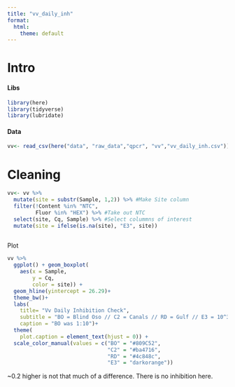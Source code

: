 ```yaml
---
title: "vv_daily_inh"
format:
  html:
    theme: default
---
```


# Intro

#### Libs

```r
library(here)
library(tidyverse)
library(lubridate)
```

#### Data

```r
vv<- read_csv(here("data", "raw_data","qpcr", "vv","vv_daily_inh.csv"))
```

# Cleaning

```r
vv<- vv %>%
  mutate(site = substr(Sample, 1,2)) %>% #Make Site column
  filter(!Content %in% "NTC",
         Fluor %in% "HEX") %>% #Take out NTC
  select(site, Cq, Sample) %>% #Select colummns of interest
  mutate(site = ifelse(is.na(site), "E3", site))
  
```

Plot

```r
vv %>%
  ggplot() + geom_boxplot(
    aes(x = Sample,
        y = Cq,
        color = site)) +
  geom_hline(yintercept = 26.29)+
  theme_bw()+
  labs(
    title= "Vv Daily Inhibition Check",
    subtitle = "BO = Blind Oso // C2 = Canals // RD = Gulf // E3 = 10^3 +Control",
    caption = "BO was 1:10")+
  theme(
    plot.caption = element_text(hjust = 0)) +
  scale_color_manual(values = c("BO" = "#809C52",
                                "C2" = "#ba4716",
                                "RD" = "#4c848c",
                                "E3" = "darkorange"))
```

\~0.2 higher is not that much of a difference. There is no inhibition here.
